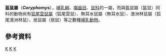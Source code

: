{{Automatic taxobox
| taxon = Coryphomys
| status = EX
| status_system = IUCN3.1
| status_ref = <ref>{{IUCN2008|assessors=Chiozza, F. |year=2008 |id=5414 |title=Coryphomys buehleri |downloaded=5 January 2008}}</ref>
| image = Coryphomys musseri 1.jpg
| image_caption = 
| authority = Schaub, 1937
| species = †'''''C. buhleri'''''
| binomial = †''Coryphomys buhleri''
| binomial_authority = Schaub, 1937
}}

'''盔鼠屬'''（'''''Coryphomys'''''），[[哺乳綱|哺乳綱]]、[[囓齒目|囓齒目]]、[[鼠科|鼠科]]的一屬，而與盔鼠屬（盔鼠）同科的動物尚有[[狐尾雲鼠屬|狐尾雲鼠屬]]（狐尾雲鼠）、無耳水鼠屬（無耳水鼠）、澳洲林鼠屬（狐尾澳洲林鼠）、居鼠屬（居鼠）等之數種[[哺乳動物|哺乳動物]]。

==參考資料==
{{reflist}}
{{Taxonbar|from=Q1041375}}

[[Category:IUCN紅色名錄絕滅物種|K]]
[[Category:鼠亚科|K]]
[[Category:1937年描述的分类群|K]]